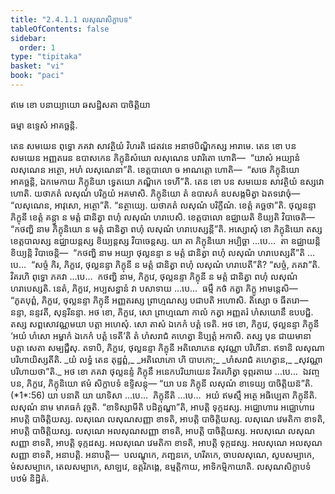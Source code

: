 ```yaml
---
title: "2.4.1.1 លសុណសិក្ខាបទ"
tableOfContents: false
sidebar:
  order: 1
type: "tipitaka"
basket: "vi"
book: "paci"
---
```



<DynamicBreadcrumb />


<Paragraph number="2565" type="center" book="paci">
ឥមេ ខោ បនាយ្យាយោ ឆសដ្ឋិសតា បាចិត្តិយា

  
ធម្មា ឧទ្ទេសំ អាគច្ឆន្តិ.


</Paragraph>

<Division number="793" book="paci">

<Paragraph number="2566" book="paci">
តេន សមយេន ពុទ្ធោ ភគវា សាវត្ថិយំ វិហរតិ ជេតវនេ អនាថបិណ្ឌិកស្ស អារាមេ. តេន ខោ បន សមយេន អញ្ញតរេន ឧបាសកេន ភិក្ខុនិសំឃោ លសុណេន បវារិតោ ហោតិ—  “យាសំ អយ្យានំ លសុណេន អត្ថោ, អហំ លសុណេនា”តិ. ខេត្តបាលោ ច អាណត្តោ ហោតិ—  “សចេ ភិក្ខុនិយោ អាគច្ឆន្តិ, ឯកមេកាយ ភិក្ខុនិយា ទ្វេតយោ ភណ្ឌិកេ ទេហី”តិ. តេន ខោ បន សមយេន សាវត្ថិយំ ឧស្សវោ ហោតិ. យថាភតំ លសុណំ បរិក្ខយំ អគមាសិ. ភិក្ខុនិយោ តំ ឧបាសកំ ឧបសង្កមិត្វា ឯតទវោចុំ—  “លសុណេន, អាវុសោ, អត្ថោ”តិ. “នត្ថាយ្យេ. យថាភតំ លសុណំ បរិក្ខីណំ. ខេត្តំ គច្ឆថា”តិ. ថុល្លនន្ទា ភិក្ខុនី ខេត្តំ គន្ត្វា ន មត្តំ ជានិត្វា ពហុំ លសុណំ ហរាបេសិ. ខេត្តបាលោ ឧជ្ឈាយតិ ខិយ្យតិ វិបាចេតិ—  “កថញ្ហិ នាម ភិក្ខុនិយោ ន មត្តំ ជានិត្វា ពហុំ លសុណំ ហរាបេស្សន្តី”តិ.
</Paragraph>

<Paragraph number="2567" book="paci">
អស្សោសុំ ខោ ភិក្ខុនិយោ តស្ស ខេត្តបាលស្ស ឧជ្ឈាយន្តស្ស ខិយ្យន្តស្ស វិបាចេន្តស្ស. យា តា ភិក្ខុនិយោ អប្បិច្ឆា …បេ…  តា ឧជ្ឈាយន្តិ ខិយ្យន្តិ វិបាចេន្តិ—  “កថញ្ហិ នាម អយ្យា ថុល្លនន្ទា ន មត្តំ ជានិត្វា ពហុំ លសុណំ ហរាបេស្សតី”តិ …បេ…  “សច្ចំ កិរ, ភិក្ខវេ, ថុល្លនន្ទា ភិក្ខុនី ន មត្តំ ជានិត្វា ពហុំ លសុណំ ហរាបេតី”តិ? “សច្ចំ, ភគវា”តិ. វិគរហិ ពុទ្ធោ ភគវា …បេ…  កថញ្ហិ នាម, ភិក្ខវេ, ថុល្លនន្ទា ភិក្ខុនី ន មត្តំ ជានិត្វា ពហុំ លសុណំ ហរាបេស្សតិ. នេតំ, ភិក្ខវេ, អប្បសន្នានំ វា បសាទាយ …បេ…  ធម្មឹ កថំ កត្វា ភិក្ខូ អាមន្តេសិ—
</Paragraph>

<Paragraph number="2568" book="paci">
“ភូតបុព្ពំ, ភិក្ខវេ, ថុល្លនន្ទា ភិក្ខុនី អញ្ញតរស្ស ព្រាហ្មណស្ស បជាបតិ អហោសិ. តិស្សោ ច ធីតរោ—  នន្ទា, នន្ទវតី, សុន្ទរីនន្ទា. អថ ខោ, ភិក្ខវេ, សោ ព្រាហ្មណោ កាលំ កត្វា អញ្ញតរំ ហំសយោនឹ ឧបបជ្ជិ. តស្ស សព្ពសោវណ្ណមយា បត្តា អហេសុំ. សោ តាសំ ឯកេកំ បត្តំ ទេតិ. អថ ខោ, ភិក្ខវេ, ថុល្លនន្ទា ភិក្ខុនី ‘អយំ ហំសោ អម្ហាកំ ឯកេកំ បត្តំ ទេតី’តិ តំ ហំសរាជំ គហេត្វា និប្បត្តំ អកាសិ. តស្ស បុន ជាយមានា បត្តា សេតា សម្បជ្ជឹសុ. តទាបិ, ភិក្ខវេ, ថុល្លនន្ទា ភិក្ខុនី អតិលោភេន សុវណ្ណា បរិហីនា. ឥទានិ លសុណា បរិហាយិស្សតីតិ.
</Paragraph>

<Paragraph number="2569" type="verses" book="paci">
_យំ លទ្ធំ តេន តុដ្ឋព្ពំ,_  
_អតិលោភោ ហិ បាបកោ;_  
_ហំសរាជំ គហេត្វាន,_  
_សុវណ្ណា បរិហាយថា”តិ._  

</Paragraph>

<Paragraph number="2570" book="paci">
អថ ខោ ភគវា ថុល្លនន្ទំ ភិក្ខុនឹ អនេកបរិយាយេន វិគរហិត្វា ទុព្ភរតាយ …បេ…  ឯវញ្ច បន, ភិក្ខវេ, ភិក្ខុនិយោ ឥមំ សិក្ខាបទំ ឧទ្ទិសន្តុ—
</Paragraph>

</Division>
<Division number="794" book="paci">

<Paragraph number="2571" book="paci">
<Emphasis>“យា បន ភិក្ខុនី លសុណំ ខាទេយ្យ បាចិត្តិយន៑”</Emphasis>តិ. (*1*:<Emphasis>56</Emphasis>)
</Paragraph>

</Division>
<Division number="795" book="paci">

<Paragraph number="2572" book="paci">
<Emphasis>យា បនា</Emphasis>តិ យា យាទិសា …បេ…  <Emphasis>ភិក្ខុនី</Emphasis>តិ …បេ…  អយំ ឥមស្មឹ អត្ថេ អធិប្បេតា ភិក្ខុនីតិ.
</Paragraph>

<Paragraph number="2573" book="paci">
<Emphasis>លសុណំ</Emphasis> នាម មាគធកំ វុច្ចតិ.
</Paragraph>

<Paragraph number="2574" book="paci">
“ខាទិស្សាមីតិ បដិគ្គណ្ហា”តិ, អាបត្តិ ទុក្កដស្ស. អជ្ឈោហារេ អជ្ឈោហារេ អាបត្តិ បាចិត្តិយស្ស.
</Paragraph>

</Division>
<Division number="796" book="paci">

<Paragraph number="2575" book="paci">
លសុណេ លសុណសញ្ញា ខាទតិ, អាបត្តិ បាចិត្តិយស្ស. លសុណេ វេមតិកា ខាទតិ, អាបត្តិ បាចិត្តិយស្ស. លសុណេ អលសុណសញ្ញា ខាទតិ, អាបត្តិ បាចិត្តិយស្ស.
</Paragraph>

<Paragraph number="2576" book="paci">
អលសុណេ លសុណសញ្ញា ខាទតិ, អាបត្តិ ទុក្កដស្ស. អលសុណេ វេមតិកា ខាទតិ, អាបត្តិ ទុក្កដស្ស. អលសុណេ អលសុណសញ្ញា ខាទតិ, អនាបត្តិ.
</Paragraph>

</Division>
<Division number="797" book="paci">

<Paragraph number="2577" book="paci">
អនាបត្តិ—  បលណ្ឌុកេ, ភញ្ជនកេ, ហរីតកេ, ចាបលសុណេ, សូបសម្បាកេ, មំសសម្បាកេ, តេលសម្បាកេ, សាឡវេ, ឧត្តរិភង្គេ, ឧម្មត្តិកាយ, អាទិកម្មិកាយាតិ.

</Paragraph>
</Division>

<Paragraph number="2578" type="center" book="paci">
លសុណសិក្ខាបទំ បឋមំ និដ្ឋិតំ.
</Paragraph>
